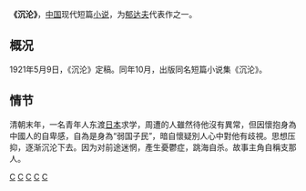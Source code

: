 '''《沉沦》'''，[[中国|中国]]现代短篇[[小说|小说]]，为[[郁达夫|郁达夫]]代表作之一。

== 概况 ==
1921年5月9日，《沉沦》定稿。同年10月，出版同名短篇小说集《沉沦》。

== 情节 ==
清朝末年，一名青年人东渡[[日本|日本]]求学，周遭的人雖然待他沒有異常，但因懷抱身為中國人的自卑感，自為是身為“弱国子民”，暗自懷疑別人心中對他有歧視。思想压抑，逐渐沉沦下去。因为对前途迷惘，產生憂鬱症，跳海自杀。故事主角自稱支那人。

[[Category:1921年小说|C]]
[[Category:1921年中国作品|C]]
[[Category:1920年代中国小说|C]]
[[Category:中文短篇小说|C]]
[[Category:清朝晚期背景小说|C]]